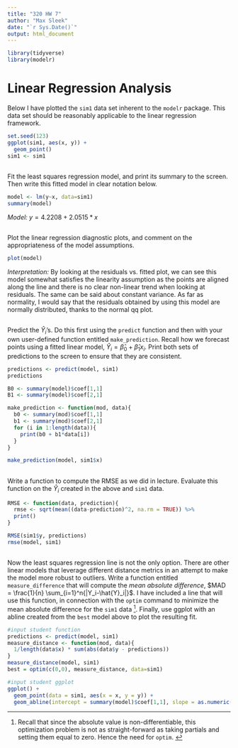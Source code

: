 ```yaml
---
title: "320 HW 7"
author: "Max Sleek"
date: "`r Sys.Date()`"
output: html_document
---
```


```r
library(tidyverse)
library(modelr)
```

# Linear Regression Analysis 

Below I have plotted the `sim1` data set inherent to the `modelr` package.  This data set should be reasonably applicable to the linear regression framework.  
```r
set.seed(123)
ggplot(sim1, aes(x, y)) + 
  geom_point()
sim1 <- sim1
```

##

Fit the least squares regression model, and print its summary to the screen. Then write this fitted model in clear notation below.  

```r
model <- lm(y~x, data=sim1)
summary(model)
```

*Model:* $y = 4.2208 + 2.0515*x$

## 

Plot the linear regression diagnostic plots, and comment on the appropriateness of the model assumptions.  

```r
plot(model)
```


*Interpretation:* By looking at the residuals vs. fitted plot, we can see this model somewhat satisfies the linearity assumption as the points are aligned along the line and there is no clear non-linear trend when looking at residuals. The same can be said about constant variance. As far as normality, I would say that the residuals obtained by using this model are normally distributed, thanks to the normal qq plot. 

##

Predict the $\hat{Y}_i$'s.  Do this first using the `predict` function and then with your own user-defined function entitled `make_prediction`.  Recall how we forecast points using a fitted linear model, $\hat{Y}_i = \hat{\beta}_0+\hat{\beta}_1x_i$.  Print both sets of predictions to the screen to ensure that they are consistent.  

```r
predictions <- predict(model, sim1)
predictions

B0 <- summary(model)$coef[1,1]
B1 <- summary(model)$coef[2,1]

make_prediction <- function(mod, data){
  b0 <- summary(mod)$coef[1,1]
  b1 <- summary(mod)$coef[2,1]
  for (i in 1:length(data)){
    print(b0 + b1*data[i])
  }
}

make_prediction(model, sim1$x)
```

## 

Write a function to compute the RMSE as we did in lecture.  Evaluate this function on the $\hat{Y}_i$ created in the above and `sim1` data. 

```r
RMSE <- function(data, prediction){
  rmse <- sqrt(mean((data-prediction)^2, na.rm = TRUE)) %>%
  print()
}

RMSE(sim1$y, predictions)
rmse(model, sim1)
```

##
Now the least squares regression line is not the only option.  There are other linear models that leverage different distance metrics in an attempt to make the model more robust to outliers.  Write a function entitled `measure_difference` that will compute the *mean absolute difference*, $MAD = \frac{1}{n} \sum_{i=1}^n{|Y_i-\hat{Y}_i|}$.  I have included a line that will use this function, in connection with the `optim` command to minimize the mean absolute difference for the `sim1` data ^[Recall that since the absolute value is non-differentiable, this optimization problem is not as straight-forward as taking partials and setting them equal to zero.  Hence the need for `optim`. ].
Finally, use ggplot with an abline created from the `best` model above to plot the resulting fit. 

```r
#input student function
predictions <- predict(model, sim1)
measure_distance <- function(mod, data){
  1/length(data$x) * sum(abs(data$y - predictions))
}
measure_distance(model, sim1)
best = optim(c(0,0), measure_distance, data=sim1)

#input student ggplot
ggplot() +
  geom_point(data = sim1, aes(x = x, y = y)) + 
  geom_abline(intercept = summary(model)$coef[1,1], slope = as.numeric(best[2]))

```